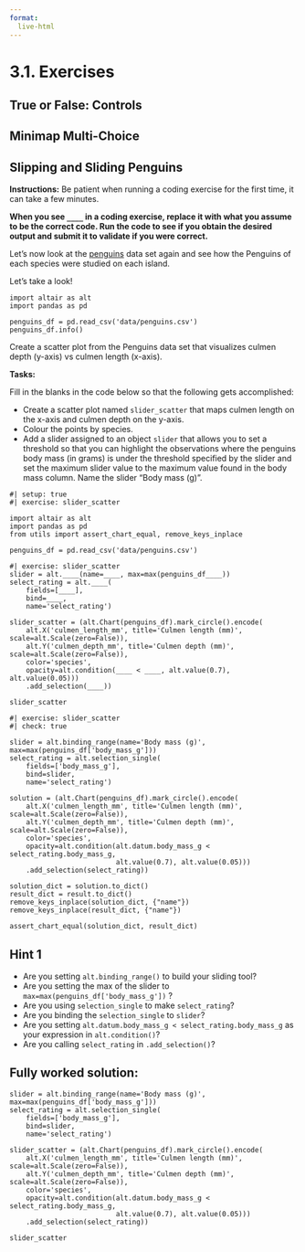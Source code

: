 ```yaml
---
format:
  live-html
---
```


<script src='../../src/quiz.js'></script>  <!-- Only needed once per page -->

# 3.1. Exercises

## True or False: Controls

<div id='mcq1'></div>
<script>
    generateQuiz(
        'mcq1',
        'True or False',
        'If we create a scatter plot of two quantitative variables, but also have 10, or more, categories that we would like to visualize this for, facetting or using interactive selections can make such charts more effective compared to colouring the points by category?',
        {
        'True': 'Great work! Indeed 10, or more, categories are far too many for us to effectively use colour along to differentiate points on a scatter plot. Instead interactivity or faceting are great ways to improve the effectiveness of such a visualization!',
        'False': 'Try again! In the previous slides we discuss this!'
        },
        'True',
    );
</script>

<div id='mcq2'></div>
<script>
    generateQuiz(
        'mcq2',
        'True or False',
        'In Altair, sliders can be used to concurrently set an upper and lower threshold to select a range of observations to highlight.',
        {
        'True': 'Not quite! Sadly this is not yet possible in Altair.',
        'False': 'Great work! This is not yet possible in Altair. However, instead of using a slider to do this, we can instead use a selection interval from another chart to do this.'
        },
        'False',
    );
</script>

## Minimap Multi-Choice

<div id='mcq3'></div>
<script>
    generateQuiz(
        'mcq3',
        'Question',
        'Creating a “minimap” for interval selection and chart navigation (i.e., using one chart to drive zooming in another chart, where the charts are identical) can be effective when:',
        {
        'Visualizing a chlorepleth map with many small geographical regions': 'You are close! This is one scenario where this can be effective, but there is one more!',
        'Visualizing count data in a simple bar chart': 'Try again! You don’t really need complex interaction here to effectively visualize count data in a simple bar chart.',
        'Visualizing lengthy time series': 'You are close! This is one scenario where this can be effective, but there is one more!',
        'A & C': 'Nice work! “minimaps” are effective for interval selections with both lengthy time series and chlorepleth map with many small geographical regions.'
        },
        'A & C',
    );
</script>

## Slipping and Sliding Penguins

**Instructions:**
Be patient when running a coding exercise for the first time, it can take a few minutes.

**When you see `____` in a coding exercise, replace it with what you assume to be the correct code. Run the code to see if you obtain the desired output and submit it to validate if you were correct.**

Let’s now look at the [penguins](https://www.kaggle.com/parulpandey/palmer-archipelago-antarctica-penguin-data) data set again and see how the Penguins of each species were studied on each island.

Let’s take a look!

```pyodide
import altair as alt
import pandas as pd

penguins_df = pd.read_csv('data/penguins.csv')
penguins_df.info()
```

Create a scatter plot from the Penguins data set that visualizes culmen depth (y-axis) vs culmen length (x-axis).

**Tasks:**

Fill in the blanks in the code below so that the following gets accomplished:

- Create a scatter plot named `slider_scatter` that maps culmen length on the x-axis and culmen depth on the y-axis.
- Colour the points by species. 
- Add a slider assigned to an object `slider` that allows you to set a threshold so that you can highlight the observations where the penguins body mass (in grams) is under the threshold specified by the slider and set the maximum slider value to the maximum value found in the body mass column. Name the slider "Body mass (g)".

```pyodide
#| setup: true
#| exercise: slider_scatter

import altair as alt
import pandas as pd
from utils import assert_chart_equal, remove_keys_inplace

penguins_df = pd.read_csv('data/penguins.csv')
```

```pyodide
#| exercise: slider_scatter
slider = alt.____(name=____, max=max(penguins_df____))
select_rating = alt.____(
    fields=[____],
    bind=____,
    name='select_rating')

slider_scatter = (alt.Chart(penguins_df).mark_circle().encode(
    alt.X('culmen_length_mm', title='Culmen length (mm)', scale=alt.Scale(zero=False)),
    alt.Y('culmen_depth_mm', title='Culmen depth (mm)', scale=alt.Scale(zero=False)),
    color='species',
    opacity=alt.condition(____ < ____, alt.value(0.7), alt.value(0.05)))
    .add_selection(____))

slider_scatter
```

```pyodide
#| exercise: slider_scatter
#| check: true

slider = alt.binding_range(name='Body mass (g)', max=max(penguins_df['body_mass_g']))
select_rating = alt.selection_single(
    fields=['body_mass_g'],
    bind=slider,
    name='select_rating')

solution = (alt.Chart(penguins_df).mark_circle().encode(
    alt.X('culmen_length_mm', title='Culmen length (mm)', scale=alt.Scale(zero=False)),
    alt.Y('culmen_depth_mm', title='Culmen depth (mm)', scale=alt.Scale(zero=False)),
    color='species',
    opacity=alt.condition(alt.datum.body_mass_g < select_rating.body_mass_g,
                          alt.value(0.7), alt.value(0.05)))
    .add_selection(select_rating))

solution_dict = solution.to_dict()
result_dict = result.to_dict()
remove_keys_inplace(solution_dict, {"name"})
remove_keys_inplace(result_dict, {"name"})

assert_chart_equal(solution_dict, result_dict)
```

:::: { .hint exercise="slider_scatter"}
::: { .callout-note collapse="false"}

## Hint 1

- Are you setting `alt.binding_range()` to build your sliding tool?
- Are you setting the max of the slider to `max=max(penguins_df['body_mass_g'])` ? 
- Are you using `selection_single` to make `select_rating`?
- Are you binding the `selection_single` to `slider`? 
- Are you setting `alt.datum.body_mass_g < select_rating.body_mass_g` as your expression in `alt.condition()`?
- Are you calling `select_rating` in `.add_selection()`?

:::
::::

:::: { .solution exercise="slider_scatter" }
::: { .callout-tip collapse="false"}

## Fully worked solution:

```pyodide
slider = alt.binding_range(name='Body mass (g)', max=max(penguins_df['body_mass_g']))
select_rating = alt.selection_single(
    fields=['body_mass_g'],
    bind=slider,
    name='select_rating')

slider_scatter = (alt.Chart(penguins_df).mark_circle().encode(
    alt.X('culmen_length_mm', title='Culmen length (mm)', scale=alt.Scale(zero=False)),
    alt.Y('culmen_depth_mm', title='Culmen depth (mm)', scale=alt.Scale(zero=False)),
    color='species',
    opacity=alt.condition(alt.datum.body_mass_g < select_rating.body_mass_g,
                          alt.value(0.7), alt.value(0.05)))
    .add_selection(select_rating))

slider_scatter
```

:::
::::

<div id='mcq4'></div>
<script>
    generateQuiz(
        'mcq4',
        'Question',
        'How many Gentoo penguins have a body mass of 3000 grams or less?',
        {
        '0': 'Nice work! That would be a lot harder to answer without the nifty slider, eh?',
        '3': 'Try again! Make sure you set the slider at 3000.',
        '5': 'Try again! Make sure you set the slider at 3000.',
        '9': 'Try again! Make sure you set the slider at 3000.'
        },
        '0',
    );
</script>